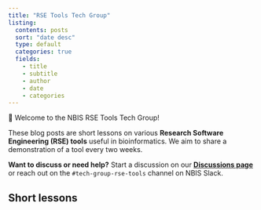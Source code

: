 ```yaml
---
title: "RSE Tools Tech Group"
listing:
  contents: posts
  sort: "date desc"
  type: default
  categories: true
  fields:
    - title
    - subtitle
    - author
    - date
    - categories
---
```


👋 Welcome to the NBIS RSE Tools Tech Group!

These blog posts are short lessons on various **Research Software Engineering (RSE) tools** useful in bioinformatics. We aim to share a demonstration of a tool every two weeks.

**Want to discuss or need help?** Start a discussion on our **[Discussions page](https://github.com/NBISweden/Training-Tech-shorts/discussions)** or reach out on the `#tech-group-rse-tools` channel on NBIS Slack.

## Short lessons
